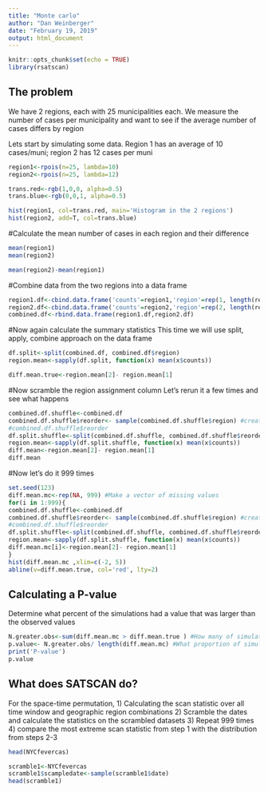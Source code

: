 ```yaml
---
title: "Monte carlo"
author: "Dan Weinberger"
date: "February 19, 2019"
output: html_document
---
```


```r
knitr::opts_chunk$set(echo = TRUE)
library(rsatscan)
```

## The problem
We have 2 regions, each with 25 municipalities each. We measure the number of cases per municipality and want to see if the average number of cases differs by region

Lets start by simulating some data. Region 1 has an average of 10 cases/muni; region 2 has 12 cases per muni
```r
region1<-rpois(n=25, lambda=10)
region2<-rpois(n=25, lambda=12)

trans.red<-rgb(1,0,0, alpha=0.5)
trans.blue<-rgb(0,0,1, alpha=0.5)

hist(region1, col=trans.red, main='Histogram in the 2 regions')
hist(region2, add=T, col=trans.blue)
```

#Calculate the mean number of cases in each region and their difference
```r
mean(region1)
mean(region2)

mean(region2)-mean(region1)

```

#Combine data from the two regions into a data frame
```r
region1.df<-cbind.data.frame('counts'=region1,'region'=rep(1, length(region1)))
region2.df<-cbind.data.frame('counts'=region2,'region'=rep(2, length(region2)))
combined.df<-rbind.data.frame(region1.df,region2.df)
```

#Now again calculate the summary statistics
This time we will use split, apply, combine approach on the data frame
```r
df.split<-split(combined.df, combined.df$region)
region.mean<-sapply(df.split, function(x) mean(x$counts))

diff.mean.true<-region.mean[2]- region.mean[1]

```

#Now scramble the region assignment column
Let's rerun it a few times and see what happens
```r
combined.df.shuffle<-combined.df
combined.df.shuffle$reorder<- sample(combined.df.shuffle$region) #create a reshuffled version of region assigment
#combined.df.shuffle$reorder
df.split.shuffle<-split(combined.df.shuffle, combined.df.shuffle$reorder)
region.mean<-sapply(df.split.shuffle, function(x) mean(x$counts))
diff.mean<-region.mean[2]- region.mean[1]
diff.mean
```

#Now let's do it 999 times
```r
set.seed(123)
diff.mean.mc<-rep(NA, 999) #Make a vector of missing values
for(i in 1:999){
combined.df.shuffle<-combined.df
combined.df.shuffle$reorder<- sample(combined.df.shuffle$region) #create a reshuffled version of region assigment
#combined.df.shuffle$reorder
df.split.shuffle<-split(combined.df.shuffle, combined.df.shuffle$reorder)
region.mean<-sapply(df.split.shuffle, function(x) mean(x$counts))
diff.mean.mc[i]<-region.mean[2]- region.mean[1]
}
hist(diff.mean.mc ,xlim=c(-2, 5))
abline(v=diff.mean.true, col='red', lty=2)
```

## Calculating a P-value
Determine what percent of the simulations had a value that was larger than the observed values
```r
N.greater.obs<-sum(diff.mean.mc > diff.mean.true ) #How many of simulations were greater than observed?
p.value<- N.greater.obs/ length(diff.mean.mc) #What proportion of simulations greater than observed?
print('P-value')
p.value
```


## What does SATSCAN do?
For the space-time permutation,
1) Calculating the scan statistic over all time window and geographic region combinations
2) Scramble the dates and calculate the statistics on the scrambled datasets
3) Repeat 999 times
4) compare the most extreme scan statistic from step 1 with the distribution from steps 2-3 

```r
head(NYCfevercas)

scramble1<-NYCfevercas
scramble1$scampledate<-sample(scramble1$date)
head(scramble1)
```

